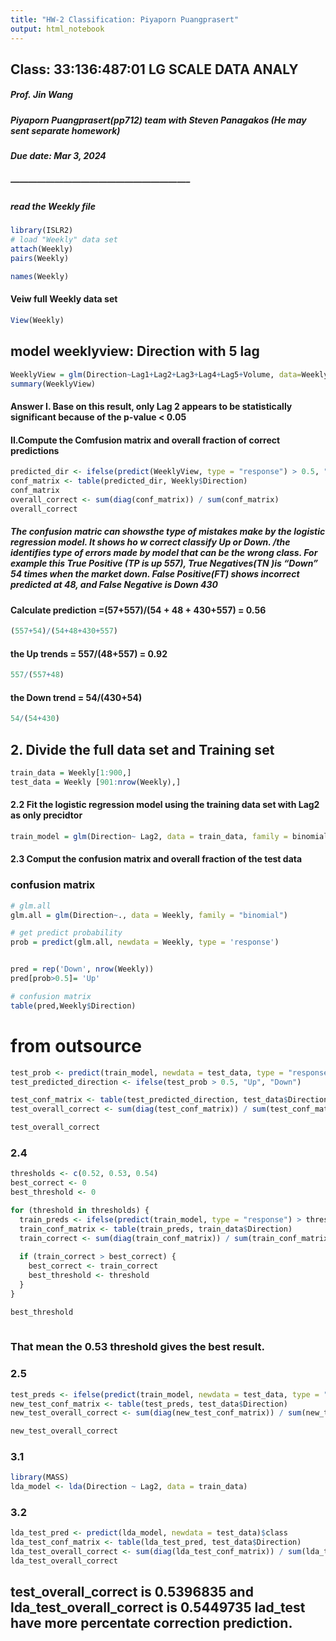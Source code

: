 ```yaml
---
title: "HW-2 Classification: Piyaporn Puangprasert"
output: html_notebook
---
```


## Class: 33:136:487:01 LG SCALE DATA ANALY

##### Prof. Jin Wang

##### Piyaporn Puangprasert(pp712) team with Steven Panagakos (He may sent separate homework)

##### Due date: Mar 3, 2024
##### --------------------------------------------------------------

##### read the Weekly file
```r
library(ISLR2)
# load "Weekly" data set
attach(Weekly)
pairs(Weekly)
```

```r
names(Weekly)
```

#### Veiw full Weekly data set

```r
View(Weekly)
```

## model weeklyview: Direction with 5 lag
```r
WeeklyView = glm(Direction~Lag1+Lag2+Lag3+Lag4+Lag5+Volume, data=Weekly, family=binomial)
summary(WeeklyView)
```
#### Answer I. Base on this result, only Lag 2 appears to be statistically significant because of the p-value < 0.05

#### II.Compute the Comfusion matrix and overall fraction of correct predictions
```r
predicted_dir <- ifelse(predict(WeeklyView, type = "response") > 0.5, "Up", "Down")
conf_matrix <- table(predicted_dir, Weekly$Direction)
conf_matrix
overall_correct <- sum(diag(conf_matrix)) / sum(conf_matrix)
overall_correct
```
##### The confusion matric can showsthe type of mistakes make by the logistic regression model. It shows ho w correct classify Up or Down. /the identifies type of errors made by model that can be the wrong class. For example this True Positive (TP is up 557), True Negatives(TN )is "Down " 54 times when the market down. False Positive(FT) shows incorrect predicted at 48, and False Negative is Down 430 
 
#### Calculate prediction =(57+557)/(54 + 48 + 430+557) = 0.56

```r
(557+54)/(54+48+430+557)
```
#### the Up trends = 557/(48+557) = 0.92
```r
557/(557+48)
```
#### the Down trend = 54/(430+54)
```r
54/(54+430)
```
 
## 2. Divide the full data set and Training set
```r
train_data = Weekly[1:900,]
test_data = Weekly [901:nrow(Weekly),]
```
 
#### 2.2 Fit the logistic regression model using the training data set with Lag2 as only precidtor
```r
train_model = glm(Direction~ Lag2, data = train_data, family = binomial)
```

#### 2.3 Comput the confusion matrix and overall fraction of the test data
 
### confusion matrix
```r
# glm.all
glm.all = glm(Direction~., data = Weekly, family = "binomial")

# get predict probability
prob = predict(glm.all, newdata = Weekly, type = 'response')


pred = rep('Down', nrow(Weekly))
pred[prob>0.5]= 'Up'

# confusion matrix
table(pred,Weekly$Direction)

```
# from outsource
```r
test_prob <- predict(train_model, newdata = test_data, type = "response")
test_predicted_direction <- ifelse(test_prob > 0.5, "Up", "Down")

test_conf_matrix <- table(test_predicted_direction, test_data$Direction)
test_overall_correct <- sum(diag(test_conf_matrix)) / sum(test_conf_matrix)

test_overall_correct
```
### 2.4
```r
thresholds <- c(0.52, 0.53, 0.54)
best_correct <- 0
best_threshold <- 0

for (threshold in thresholds) {
  train_preds <- ifelse(predict(train_model, type = "response") > threshold, "Up", "Down")
  train_conf_matrix <- table(train_preds, train_data$Direction)
  train_correct <- sum(diag(train_conf_matrix)) / sum(train_conf_matrix)
  
  if (train_correct > best_correct) {
    best_correct <- train_correct
    best_threshold <- threshold
  }
}

best_threshold
 
```
### That mean the 0.53 threshold gives the best result.

### 2.5
```r
test_preds <- ifelse(predict(train_model, newdata = test_data, type = "response") > best_threshold, "Up", "Down")
new_test_conf_matrix <- table(test_preds, test_data$Direction)
new_test_overall_correct <- sum(diag(new_test_conf_matrix)) / sum(new_test_conf_matrix)

new_test_overall_correct
```
### 3.1
```r
library(MASS)
lda_model <- lda(Direction ~ Lag2, data = train_data)
```

### 3.2 
```r
lda_test_pred <- predict(lda_model, newdata = test_data)$class
lda_test_conf_matrix <- table(lda_test_pred, test_data$Direction)
lda_test_overall_correct <- sum(diag(lda_test_conf_matrix)) / sum(lda_test_conf_matrix)
lda_test_overall_correct
```

## test_overall_correct is 0.5396835 and lda_test_overall_correct is 0.5449735 lad_test have more percentate correction prediction.





















